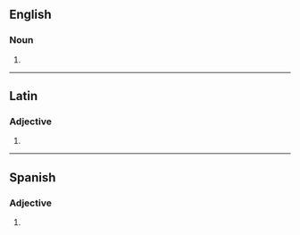 {{also|oratórios|Oratórios}}
==English==

===Noun===
{{head|en|noun form}}

# {{plural of|en|oratorio}}

----

==Latin==

===Adjective===
{{la-adj-form|ōrātōriōs}}

# {{inflection of|la|ōrātōrius||acc|m|p}}

----

==Spanish==

===Adjective===
{{head|es|adjective form}}

# {{adj form of|es|oratorio||m|p}}